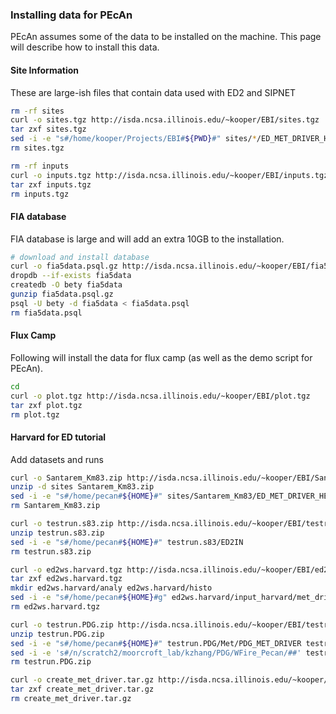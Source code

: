 ### Installing data for PEcAn {#install-data}

PEcAn assumes some of the data to be installed on the machine. This page will describe how to install this data.

#### Site Information

These are large-ish files that contain data used with ED2 and SIPNET

```bash
rm -rf sites
curl -o sites.tgz http://isda.ncsa.illinois.edu/~kooper/EBI/sites.tgz
tar zxf sites.tgz
sed -i -e "s#/home/kooper/Projects/EBI#${PWD}#" sites/*/ED_MET_DRIVER_HEADER
rm sites.tgz

rm -rf inputs
curl -o inputs.tgz http://isda.ncsa.illinois.edu/~kooper/EBI/inputs.tgz
tar zxf inputs.tgz
rm inputs.tgz
```

#### FIA database

FIA database is large and will add an extra 10GB to the installation.

```bash
# download and install database
curl -o fia5data.psql.gz http://isda.ncsa.illinois.edu/~kooper/EBI/fia5data.psql.gz
dropdb --if-exists fia5data
createdb -O bety fia5data
gunzip fia5data.psql.gz
psql -U bety -d fia5data < fia5data.psql
rm fia5data.psql
```

#### Flux Camp

Following will install the data for flux camp (as well as the demo script for PEcAn).

```bash
cd
curl -o plot.tgz http://isda.ncsa.illinois.edu/~kooper/EBI/plot.tgz
tar zxf plot.tgz
rm plot.tgz
```

#### Harvard for ED tutorial

Add datasets and runs

```bash
curl -o Santarem_Km83.zip http://isda.ncsa.illinois.edu/~kooper/EBI/Santarem_Km83.zip
unzip -d sites Santarem_Km83.zip
sed -i -e "s#/home/pecan#${HOME}#" sites/Santarem_Km83/ED_MET_DRIVER_HEADER
rm Santarem_Km83.zip

curl -o testrun.s83.zip http://isda.ncsa.illinois.edu/~kooper/EBI/testrun.s83.zip
unzip testrun.s83.zip
sed -i -e "s#/home/pecan#${HOME}#" testrun.s83/ED2IN
rm testrun.s83.zip

curl -o ed2ws.harvard.tgz http://isda.ncsa.illinois.edu/~kooper/EBI/ed2ws.harvard.tgz
tar zxf ed2ws.harvard.tgz
mkdir ed2ws.harvard/analy ed2ws.harvard/histo
sed -i -e "s#/home/pecan#${HOME}#g" ed2ws.harvard/input_harvard/met_driver/HF_MET_HEADER ed2ws.harvard/ED2IN ed2ws.harvard/*.r
rm ed2ws.harvard.tgz

curl -o testrun.PDG.zip http://isda.ncsa.illinois.edu/~kooper/EBI/testrun.PDG.zip
unzip testrun.PDG.zip
sed -i -e "s#/home/pecan#${HOME}#" testrun.PDG/Met/PDG_MET_DRIVER testrun.PDG/Template/ED2IN
sed -i -e 's#/n/scratch2/moorcroft_lab/kzhang/PDG/WFire_Pecan/##' testrun.PDG/Template/ED2IN
rm testrun.PDG.zip

curl -o create_met_driver.tar.gz http://isda.ncsa.illinois.edu/~kooper/EBI/create_met_driver.tar.gz
tar zxf create_met_driver.tar.gz
rm create_met_driver.tar.gz
```
